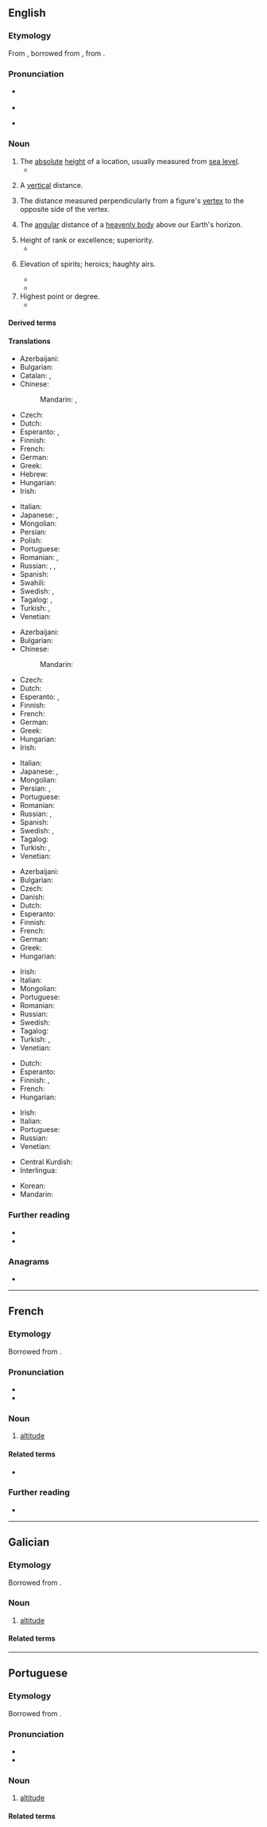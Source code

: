 ==English==
{{wikipedia}}

===Etymology===
{{root|en|ine-pro|*h₂el- (grow)|*-tus}}
From {{inh|en|enm|-}}, borrowed from {{bor|en|la|altitūdō|t=height}}, from {{m|la|altus|t=high}}.

===Pronunciation===
* {{a|UK}} {{IPA|en|/ˈælt.ɪˌtjuːd/|/ˈælt.ɪˌt͡ʃuːd/}}
* {{audio|en|LL-Q1860 (eng)-Vealhurl-altitude.wav |Audio (UK)}}
* {{a|US}} {{IPA|en|/ˈælt.ɪˌtuːd/}}

===Noun===
{{en-noun|~}}

# The [[absolute]] [[height]] of a location, usually measured from [[sea level]].
#* {{quote-journal|en|date=2013-06-07|author=David Simpson| volume=188| issue=26| page=36| magazine={{w|The Guardian Weekly}}| title=[http://www.guardian.co.uk/books/2013/may/18/falling-upwards-richard-holmes-review Fantasy of navigation]| passage=Like most human activities, ballooning has sponsored heroes and hucksters and a good deal in between. For every dedicated scientist patiently recording atmospheric pressure and wind speed while shivering at high '''altitudes''', there is a carnival barker with a bevy of pretty girls willing to dangle from a basket or parachute down to earth.}}
#: {{ux|en|As the '''altitude''' increases, the temperature gets lower, so remember to bring warm clothes to the mountains.}}
# A [[vertical]] distance.
# {{lb|en|geometry}} The distance measured perpendicularly from a figure's [[vertex]] to the opposite side of the vertex.
#: {{ux|en|The perpendicular height of a triangle is known as its '''altitude'''.}}
# {{lb|en|astronomy}} The [[angular]] distance of a [[heavenly body]] above our Earth's horizon.
# Height of rank or excellence; superiority.
#* {{RQ:Swift Tale of a Tub|passage=Whoever has an ambition to be heard in a crowd, must press, and squeeze, and thrust, and climb, with indefatigable pains, till he has exalted himself to a certain degree of '''altitude''' above them.}}
# {{lb|en|dated|in the plural}} Elevation of spirits; heroics; haughty airs.
#* {{RQ:Scott Guy Mannering|passage=The man of law began to get into his '''altitudes'''.}}
#*{{RQ:Richardson Clarissa|passage=Is this deified passion , in its greatest '''altitudes''' , fitted to stand the day ? }}
# Highest point or degree.
#* {{RQ:Shakespeare Coriolanus|I|i|passage=He is [proud] even to the '''altitude''' of his virtue.}}

====Derived terms====
{{col3|en
|absolute altitude|altitude sickness|critical altitude|minimum descent altitude|minimum sector altitude|pressure altitude|transition altitude
|high-altitude
|low-altitude
|medium-altitude
}}

====Translations====
{{trans-top|absolute height}}
* Azerbaijani: {{t|az|yüksəklik}}
* Bulgarian: {{t|bg|[[надморски|надмо́рска]] [[височина́]]|f}}
* Catalan: {{t+|ca|altitud|f}}, {{t+|ca|alçada|f}}
* Chinese:
*: Mandarin: {{t+|cmn|海拔|tr=hǎibá}}, {{t+|cmn|高度|tr=gāodù}}
* Czech: {{t+|cs|nadmořská výška|f}}
* Dutch: {{t+|nl|hoogte}}
* Esperanto: {{t|eo|alteco}}, {{t+|eo|alto}}
* Finnish: {{t+|fi|korkeus}}
* French: {{t+|fr|altitude|f}}
* German: {{t+|de|Höhe|f}}
* Greek: {{t+|el|υψόμετρο|n}}
* Hebrew: {{t+|he|רום|m|tr=rom / rum}}
* Hungarian: {{t+|hu|magasság}}
* Irish: {{t|ga|airde|f}}
{{trans-mid}}
* Italian: {{t+|it|altitudine|f}}
* Japanese: {{t+|ja|海抜|tr=kaibatsu}}, {{t+|ja|高度|tr=kōdo}}
* Mongolian: {{t+|mn|өндөр}}
* Persian: {{t+|fa|فرازا|tr=farāzā}}
* Polish: {{t|pl|[[wysokość]] [[bezwzględna]]|f}}
* Portuguese: {{t+|pt|altitude|f}}
* Romanian: {{t+|ro|altitudine|f}}, {{t+|ro|înălțime|f}}
* Russian: {{t+|ru|высота́|f}}, {{t|ru|[[высота́]] [[над]] [[уровень|у́ровнем]] [[море|мо́ря]]|f}}, {{t+|ru|альтиту́да|f}}
* Spanish: {{t+|es|altitud|p}}
* Swahili: {{t+|sw|kimo}}
* Swedish: {{t+|sv|altitud|c}}, {{t+|sv|höjd|c}}
* Tagalog: {{t|tl|tayog}}, {{t|tl|layog}}
* Turkish: {{t+|tr|irtifa}}, {{t+|tr|yükseklik}}
* Venetian: {{t|vec|altézsa|f}}
{{trans-bottom}}

{{trans-top|distance measured upwards}}
* Azerbaijani: {{t|az|yüksəklik}}
* Bulgarian: {{t+|bg|височина́|f}}
* Chinese:
*: Mandarin: {{t+|cmn|高度|tr=gāodù}}
* Czech: {{t+|cs|výška|f}}
* Dutch: {{t+|nl|hoogte}}
* Esperanto: {{t|eo|alteco}}, {{t+|eo|alto}}
* Finnish: {{t+|fi|korkeus}}
* French: {{t+|fr|altitude|f}}
* German: {{t+|de|Höhe|f}}
* Greek: {{t+|el|ύψος|n}}
* Hungarian: {{t+|hu|magasság}}
* Irish: {{t|ga|airde|f}}
{{trans-mid}}
* Italian: {{t+|it|altezza|f}}
* Japanese: {{t+|ja|高さ|tr=takasa}}, {{t+|ja|高度|tr=kōdo}}
* Mongolian: {{t+|mn|өндөр}}
* Persian: {{t+|fa|فرازا|tr=farāzā}}, {{t+|fa|بلندا|tr=bolandā}}
* Portuguese: {{t+|pt|altitude|f}}
* Romanian: {{t+|ro|înălțime}}
* Russian: {{t+|ru|высота́|f}}, {{t+|ru|возвы́шенность|f}} {{qualifier|elevation}}
* Spanish: {{t+|es|altura|f}}
* Swedish: {{t+|sv|höjd|c}}, {{t+|sv|altitud|c}}
* Tagalog: {{t|tl|tayog}}
* Turkish: {{t+|tr|irtifa}}, {{t+|tr|yükseklik}}
* Venetian: {{t|vec|altézsa|f}}
{{trans-bottom}}

{{trans-top|distance measured perpendicularly from a figure's vertex to the opposite side of the vertex}}
* Azerbaijani: {{t|az|yüksəklik}}
* Bulgarian: {{t+|bg|височина́|f}}
* Czech: {{t+|cs|výška|f}}
* Danish: {{t+|da|højde|c}}
* Dutch: {{t+|nl|hoogte}}
* Esperanto: {{t|eo|alteco}}
* Finnish: {{t+|fi|korkeus}}
* French: {{t+|fr|hauteur|f}}
* German: {{t+|de|Höhe|f}}
* Greek: {{t+|el|ύψος|n}}
* Hungarian: {{t+|hu|magasság}}
{{trans-mid}}
* Irish: {{t|ga|airde|f}}
* Italian: {{t+|it|altezza|f}}
* Mongolian: {{t+|mn|өндөр}}
* Portuguese: {{t+|pt|altitude|f}}
* Romanian: {{t+|ro|înălțime|f}}
* Russian: {{t+|ru|высота́|f}}
* Swedish: {{t+|sv|höjd|c}}
* Tagalog: {{t|tl|tayog}}
* Turkish: {{t+|tr|irtifa}}, {{t+|tr|yükseklik}}
* Venetian: {{t|vec|altézsa|f}}
{{trans-bottom}}

{{trans-top|distance measured angularly of a heavenly body}}
* Dutch: {{t+|nl|hoogte}}
* Esperanto: {{t|eo|alteco}}
* Finnish: {{t+|fi|korkeus}}, {{t|fi|korkeuskulma}}
* French: {{t+|fr|altitude|f}}
* Hungarian: {{t+|hu|magasság}}
{{trans-mid}}
* Irish: {{t|ga|airde|f}}
* Italian: {{t+|it|altezza|f}}
* Portuguese: {{t+|pt|altitude|f}}
* Russian: {{t|ru|у́гол возвыше́ния|m}}
* Venetian: {{t|vec|altézsa|f}}
{{trans-bottom}}

{{checktrans-top}}
* Central Kurdish: {{t+check|ckb|بەرزی}}
* Interlingua: {{t-check|ia|altitude}}
{{trans-mid}}
* Korean: {{t+check|ko|고도}}
* Mandarin: {{t+check|cmn|海拔}}
{{trans-bottom}}

===Further reading===
* {{R:Webster 1913}}
* {{R:Century 1911}}

===Anagrams===
* {{anagrams|en|a=adeilttu|latitude}}

----

==French==

===Etymology===
Borrowed from {{bor|fr|la|altitūdō}}.

===Pronunciation===
* {{fr-IPA}}
* {{audio|fr|Fr-altitude.ogg|Audio}}

===Noun===
{{fr-noun|f}}

# [[#English|altitude]]

====Related terms====
* {{l|fr|haut}}

===Further reading===
* {{R:TLFi}}

----

==Galician==

===Etymology===
Borrowed from {{bor|gl|la|altitūdō}}.

===Noun===
{{gl-noun|f}}

# [[#English|altitude]]

====Related terms====
{{col2|gl
|altura
|alto
}}

----

==Portuguese==

===Etymology===
Borrowed from {{bor|pt|la|altitūdō}}.

===Pronunciation===
{{pt-IPA}}
* {{rhymes|pt|udʒi|q1=Brazil|udɨ|q2=Portugal|s=4}}
* {{hyphenation|pt|al|ti|tu|de}}

===Noun===
{{pt-noun|f}}

# [[#English|altitude]]

====Related terms====
{{col3|pt
|alteza
|altura
|alto
}}